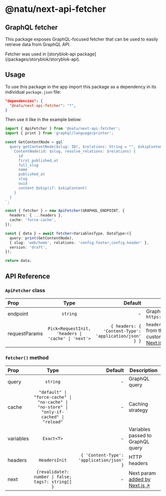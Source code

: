 
# @natu/next-api-fetcher

## GraphQL fetcher

This package exposes GraphQL-focused fetcher that can be used to easily retrieve data from GraphQL API.

<Callout type="info" emoji="ℹ️">
  Fetcher was used in [storyblok-api package](/packages/storyblok/storyblok-api).
</Callout>

## Usage

To use this package in the app import this package as a dependency in its individual `package.json` file:

```json
"dependencies": {
  "@natu/next-api-fetcher": "*",
}
```

Then use it like in the example below:

```ts filename="getStoryblokData.ts"
import { ApiFetcher } from '@natu/next-api-fetcher';
import { print } from 'graphql/language/printer';

const GetContentNode = gql`
  query getContentNode($slug: ID!, $relations: String = "", $skipContent: Boolean = false) {
    ContentNode(id: $slug, resolve_relations: $relations) {
      id
      first_published_at
      full_slug
      name
      published_at
      slug
      uuid
      content @skip(if: $skipContent)
    }
  }
`;

const { fetcher } = new ApiFetcher(GRAPHQL_ENDPOINT, {
  headers: { ...headers },
  cache: 'force-cache',
});

const { data } = await fetcher<VariablesType, DataType>({
  query: print(GetContentNode),
  { slug: 'web/home', relations: 'config.footer,config.header' },
  version: 'draft',
});

return data;
```

## API Reference

### `ApiFetcher` class

| Prop          |                        Type                        |                                               Default | Description                                                                                                                                                                                                                                                                                |
| :------------ | :------------------------------------------------: | ----------------------------------------------------: | ------------------------------------------------------------------------------------------------------------------------------------------------------------------------------------------------------------------------------------------------------------------------------------------ |
| endpoint      |                      `string`                      |                                                     - | GraphQL endpoint like `https://gapi.storyblok.com/v1/api`                                                                                                                                                                                                                                  |
| requestParams | `Pick<RequestInit, 'headers \| 'cache' \| 'next'>` | `{ headers: { 'Content-Type': 'application/json' } }` | `headers` and `cache` params known from the [Fetch API ↗](https://developer.mozilla.org/en-US/docs/Web/API/Fetch_API/Using_Fetch#supplying_request_options) and the custom `next` param [added by Next.js ↗](https://nextjs.org/docs/app/api-reference/functions/fetch#fetchurl-options) |

### `fetcher()` method

| Prop      |                                           Type                                           |                                  Default | Description                                                                                                  |
| :-------- | :--------------------------------------------------------------------------------------: | ---------------------------------------: | ------------------------------------------------------------------------------------------------------------ |
| query     |                                         `string`                                         |                                        - | GraphQL query                                                                                                |
| cache     | `"default" \| "force-cache" \| "no-cache" \| "no-store" \| "only-if-cached" \| "reload"` |                                        - | Caching strategy                                                                                             |
| variables |                                        `Exact<T>`                                        |                                        - | Variables passed to GraphQL query                                                                            |
| headers   |                                      `HeadersInit`                                       | `{ 'Content-Type': 'application/json' }` | HTTP headers                                                                                                 |
| next      |                    `{revalidate?: number \| false; tags?: string[] }`                    |                                        - | Next param [added by Next.js ↗](https://nextjs.org/docs/app/api-reference/functions/fetch#fetchurl-options) |
